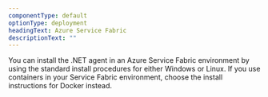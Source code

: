```yaml
---
componentType: default
optionType: deployment
headingText: Azure Service Fabric
descriptionText: ""  
---
```


You can install the .NET agent in an Azure Service Fabric environment by using the standard install procedures for either Windows or Linux. If you use containers in your Service Fabric environment, choose the install instructions for Docker instead.